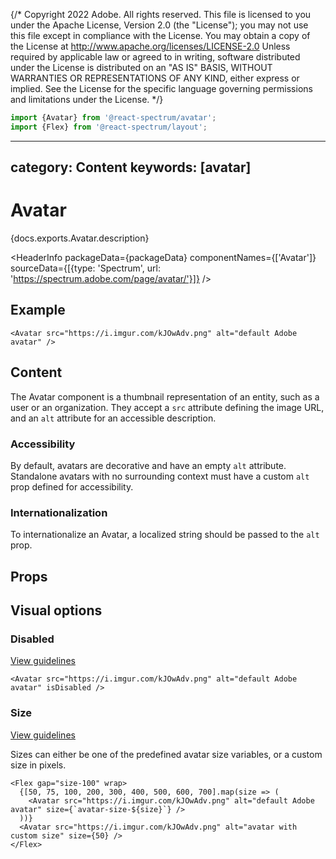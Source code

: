 {/* Copyright 2022 Adobe. All rights reserved.
This file is licensed to you under the Apache License, Version 2.0 (the "License");
you may not use this file except in compliance with the License. You may obtain a copy
of the License at http://www.apache.org/licenses/LICENSE-2.0
Unless required by applicable law or agreed to in writing, software distributed under
the License is distributed on an "AS IS" BASIS, WITHOUT WARRANTIES OR REPRESENTATIONS
OF ANY KIND, either express or implied. See the License for the specific language
governing permissions and limitations under the License. */}



```jsx import
import {Avatar} from '@react-spectrum/avatar';
import {Flex} from '@react-spectrum/layout';
```

---
category: Content
keywords: [avatar]
---

# Avatar

<PageDescription>{docs.exports.Avatar.description}</PageDescription>

<HeaderInfo
  packageData={packageData}
  componentNames={['Avatar']}
  sourceData={[{type: 'Spectrum', url: 'https://spectrum.adobe.com/page/avatar/'}]} />

## Example

```tsx example
<Avatar src="https://i.imgur.com/kJOwAdv.png" alt="default Adobe avatar" />
```

## Content

The Avatar component is a thumbnail representation of an entity, such as a user or an organization. They accept a `src` attribute defining the image URL, and an `alt` attribute for an accessible description.

### Accessibility

By default, avatars are decorative and have an empty `alt` attribute. Standalone avatars with no surrounding context must have a custom `alt` prop defined for accessibility.

### Internationalization

To internationalize an Avatar, a localized string should be passed to the `alt` prop.

## Props

<PropTable component={docs.exports.Avatar} links={docs.links} />

## Visual options

### Disabled
[View guidelines](https://spectrum.adobe.com/page/avatar/#Disabled)
```tsx example
<Avatar src="https://i.imgur.com/kJOwAdv.png" alt="default Adobe avatar" isDisabled />
```

### Size
[View guidelines](https://spectrum.adobe.com/page/avatar/#Size)

Sizes can either be one of the predefined avatar size variables, or a custom size in pixels.

```tsx example
<Flex gap="size-100" wrap>
  {[50, 75, 100, 200, 300, 400, 500, 600, 700].map(size => (
    <Avatar src="https://i.imgur.com/kJOwAdv.png" alt="default Adobe avatar" size={`avatar-size-${size}`} />
  ))}
  <Avatar src="https://i.imgur.com/kJOwAdv.png" alt="avatar with custom size" size={50} />
</Flex>
```

